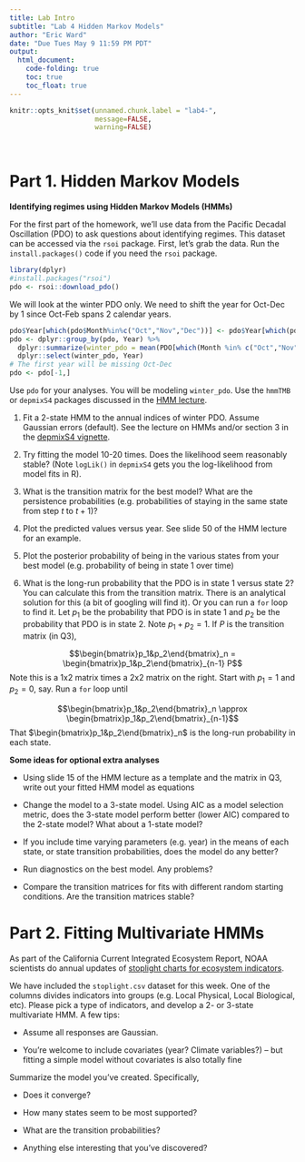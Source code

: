 ```yaml
---
title: Lab Intro
subtitle: "Lab 4 Hidden Markov Models"
author: "Eric Ward"
date: "Due Tues May 9 11:59 PM PDT"
output: 
  html_document:
    code-folding: true
    toc: true
    toc_float: true
---
```


```r
knitr::opts_knit$set(unnamed.chunk.label = "lab4-",
                     message=FALSE,
                     warning=FALSE)
```

<br>

# Part 1. Hidden Markov Models {#sec-hmm}

**Identifying regimes using Hidden Markov Models (HMMs)**

For the first part of the homework, we'll use data from the Pacific
Decadal Oscillation (PDO) to ask questions about identifying regimes.
This dataset can be accessed via the `rsoi` package. First, let's grab
the data. Run the `install.packages()` code if you need the `rsoi`
package.

```r
library(dplyr)
#install.packages("rsoi")
pdo <- rsoi::download_pdo()
```

We will look at the winter PDO only. We need to shift the year for
Oct-Dec by 1 since Oct-Feb spans 2 calendar years.

```r
pdo$Year[which(pdo$Month%in%c("Oct","Nov","Dec"))] <- pdo$Year[which(pdo$Month%in%c("Oct","Nov","Dec"))] + 1
pdo <- dplyr::group_by(pdo, Year) %>%
  dplyr::summarize(winter_pdo = mean(PDO[which(Month %in% c("Oct","Nov","Dec","Jan","Feb"))])) %>% 
  dplyr::select(winter_pdo, Year)
# The first year will be missing Oct-Dec
pdo <- pdo[-1,]
```

Use `pdo` for your analyses. You will be modeling `winter_pdo`. Use the
`hmmTMB` or `depmixS4` packages discussed in the [HMM
lecture](https://atsa-es.github.io/atsa/Lectures/Week%205/lec_10_hmm.html#1).

1.  Fit a 2-state HMM to the annual indices of winter PDO. Assume
    Gaussian errors (default). See the lecture on HMMs and/or section 3
    in the [depmixS4
    vignette](https://cran.r-project.org/web/packages/depmixS4/vignettes/depmixS4.pdf).

2.  Try fitting the model 10-20 times. Does the likelihood seem
    reasonably stable? (Note `logLik()` in `depmixS4` gets you the log-likelihood from
    model fits in R).

3.  What is the transition matrix for the best model? What are the
    persistence probabilities (e.g. probabilities of staying in the same
    state from step $t$ to $t+1$)?

4.  Plot the predicted values versus year. See slide 50 of the HMM
    lecture for an example.

5.  Plot the posterior probability of being in the various states from
    your best model (e.g. probability of being in state 1 over time)

6.  What is the long-run probability that the PDO is in state 1 versus
    state 2? You can calculate this from the transition matrix. There is
    an analytical solution for this (a bit of googling will find it). Or
    you can run a `for` loop to find it. Let $p_1$ be the probability
    that PDO is in state 1 and $p_2$ be the probability that PDO is in
    state 2. Note $p_1 + p_2 = 1$. If $P$ is the transition matrix (in
    Q3),

$$\begin{bmatrix}p_1&p_2\end{bmatrix}_n = \begin{bmatrix}p_1&p_2\end{bmatrix}_{n-1} P$$
Note this is a 1x2 matrix times a 2x2 matrix on the right. Start with
$p_1=1$ and $p_2=0$, say. Run a `for` loop until

$$\begin{bmatrix}p_1&p_2\end{bmatrix}_n \approx \begin{bmatrix}p_1&p_2\end{bmatrix}_{n-1}$$
That $\begin{bmatrix}p_1&p_2\end{bmatrix}_n$ is the long-run probability
in each state.

**Some ideas for optional extra analyses**

-   Using slide 15 of the HMM lecture as a template and the matrix in
    Q3, write out your fitted HMM model as equations

-   Change the model to a 3-state model. Using AIC as a model selection
    metric, does the 3-state model perform better (lower AIC) compared
    to the 2-state model? What about a 1-state model?

-   If you include time varying parameters (e.g. year) in the means of
    each state, or state transition probabilities, does the model do any
    better?

-   Run diagnostics on the best model. Any problems?

-   Compare the transition matrices for fits with different random
    starting conditions. Are the transition matrices stable?

# Part 2. Fitting Multivariate HMMs

As part of the California Current Integrated Ecosystem Report, NOAA
scientists do annual updates of [stoplight charts for ecosystem
indicators](https://www.fisheries.noaa.gov/west-coast/science-data/ocean-conditions-indicators-trends).

We have included the `stoplight.csv` dataset for this week. One of the
columns divides indicators into groups (e.g. Local Physical, Local
Biological, etc). Please pick a type of indicators, and develop a 2- or
3-state multivariate HMM. A few tips:

-   Assume all responses are Gaussian.

-   You're welcome to include covariates (year? Climate variables?) --
    but fitting a simple model without covariates is also totally fine

Summarize the model you've created. Specifically,

-   Does it converge?

-   How many states seem to be most supported?

-   What are the transition probabilities?

-   Anything else interesting that you've discovered?
